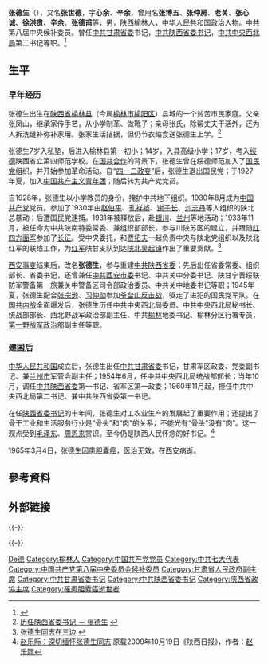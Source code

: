 {{Otheruses|other=名为张德生的其他人物|张联箕}}
{{Otheruses|other=名为张世德的其他人物|张世德}}
{{Infobox_officeholder
| name = 张德生
| image name = Zhang Desheng 2.jpg
| width = 230px
| now = [[中国共产党|中国共产党]][[陕西|陕西]][[省委书记|省委书记]]
| period = 1954年10月－1965年3月
| now2 = [[中国共产党|中国共产党]][[甘肃|甘肃]][[省委书记|省委书记]]
| period2 = 1949年7月－1954年6月
| Sex = 男
| different name = 张世德，张博五
| party = {{Cpc|22px}}
| Native place = [[陕西|陕西]][[榆林|榆林]]
| nationality = {{PRC}} 
| date of birth = 1909年10月
| place of birth = {{QING-1889}}[[陕西|陕西]][[榆林|榆林]]
| date of death =  {{death date and age|1965|3|4|1909|10|20}}
| place of death = {{CHN}}[[陕西省|陕西省]][[西安市|西安市]]
| spouse = 宣氏<br>王文
| relatives = 父：张凤山<br>子：乔会民{{wrap}}乔仕民{{wrap}}张凯<br>女：乔仲英{{wrap}}王效民
| educate = 
| past =
*<span style="color: blue;">中共甘肃省委书记<br>（1949年7月－1954年6月）</span>
*<span style="color: blue;">西北军政委员会委员<br>（1950年）</span>
*<span style="color: blue;">中共中央西北局统战部部长<br>（1954年6月－10月）</span>
*<span style="color: blue;">中共陕西省委第一书记<br>（1954年10月－1965年3月）</span>
*<span style="color: blue;">政协陕西省委员会主席<br>（1955年3月－1962年5月）</span>
*<span style="color: blue;">中共中央候补委员<br>（1956年9月－1965年3月）</span>
*<span style="color: blue;">中共中央西北局第二书记<br>（1960年11月－1965年3月）</span>
| work =
}}
'''张德生'''（{{bd|1909年|10月20日|1965年|3月4日|catIdx=Z张}}），又名'''张世德'''，字'''心余'''、'''辛余'''，曾用名'''张博五'''、'''张仲房'''、'''老关'''、'''张心诚'''、'''徐洪贵'''、'''辛余'''、'''张德甫'''等，男，[[陕西|陕西]][[榆林|榆林]]人，[[中华人民共和国|中华人民共和国]]政治人物。中共第八届中央候补委员。曾任[[中共甘肃省委|中共甘肃省委]]书记，[[中共陕西省委书记列表|中共陕西省委书记]]，[[中共中央西北局|中共中央西北局]]第二书记等职。<ref>{{Cite web|title=张德生|url=http://xadfz.xa.gov.cn/lszs/show-187943.html|accessdate=2020-07-09|work=西安市地方志办公室|archive-date=2020-07-09|archive-url=https://web.archive.org/web/20200709033144/http://xadfz.xa.gov.cn/lszs/show-187943.html|dead-url=yes}}</ref>

== 生平 ==
=== 早年经历 ===
张德生出生在[[陕西省|陕西省]][[榆林县|榆林县]]（今属[[榆林市|榆林市]][[榆阳区|榆阳区]]）县城的一个贫苦市民家庭。父亲张凤山，继承家传手艺，从小学制革、做靴子；亲母张氏，除帮丈夫干活外，还为人拆洗缝补弥补家用。张家生活拮据，但仍节衣缩食送张德生上学。<ref>[http://www.zt360.cn/jgzyjl/ljjl/ssqdwsj/2012/06/12/13355716031.html 历任陕西省委书记 － 张德生] {{webarchive|url=https://web.archive.org/web/20150930071417/http://www.zt360.cn/jgzyjl/ljjl/ssqdwsj/2012/06/12/13355716031.html |date=2015-09-30 }}</ref> 

张德生7岁入私塾，后进入榆林县第一初小；14岁，入县高级小学；17岁，考入[[绥德|绥德]]陕西省立第四师范学校。在[[国共合作|国共合作]]的背景下，张德生曾在绥德师范加入了[[国民党|国民党]]组织，并开始参加革命活动。自“[[四一二政变|四一二政变]]”后，张德生退出国民党；于1927年夏，加入[[中国共产主义青年团|中国共产主义青年团]]；随后转为共产党党员。

自1928年，张德生以小学教员的身份，掩护中共地下组织。1930年8月成为[[中国共产党|中国共产党]]党员。参加了1930年由[[赵伯平|赵伯平]]、[[孔祥祯|孔祥祯]]、[[谢子长|谢子长]]、[[刘志丹|刘志丹]]等人组织的陕北总暴动；后遭国民党逮捕。1931年被释放后，赴[[银川|银川]]、[[兰州|兰州]]等地活动；1933年11月，被任命为中共陕南特委常委、兼组织部部长，参与川陕苏区的建立，并跟随[[红四方面军|红四方面军]]参加了[[长征|长征]]。受中央委托，和[[贾拓夫|贾拓夫]]一起负责中央与陕北党组织以及陕北红军的联络工作，为[[红军|红军]]陕甘支队到达[[陕北|陕北]][[吴起镇|吴起镇]]作出了重要贡献。<ref>[http://www.snwh.gov.cn/cz/Html/renwu/155611852.htm 张德生同志在三边] {{webarchive|url=https://web.archive.org/web/20110924040841/http://www.snwh.gov.cn/cz/Html/renwu/155611852.htm |date=2011-09-24 }}</ref>

[[西安事变|西安事变]]结束后，改名'''张德生'''，参与重建[[中共陕西省委|中共陕西省委]]；先后出任省委常委、组织部长、省委书记，还曾兼任[[中共西安市委|中共西安市委]]书记、中共关中分委书记、陕甘宁晋绥联防军警备第一旅兼关中警备区司令部政治委员、中共关中地委书记等职；1945年夏，张德生配合[[张宗逊|张宗逊]]、[[习仲勋|习仲勋]]参加[[爷台山反击战|爷台山反击战]]，驱走了进犯的国民党军队。在[[国共内战|国共内战]]全面爆发后，张德生历任中共中央西北局委员、中共中央西北局秘书长、统战部部长、西北野战军政治部副主任、中共[[榆林|榆林]]地委书记、榆林分区行署专员，[[中国人民解放军第一野战军|第一野战军政治部]]副主任等职。

=== 建国后 ===
[[中华人民共和国|中华人民共和国]]成立后，张德生出任[[中共甘肃省委|中共甘肃省委]]书记，甘肃军区政委、党委副书记、兼[[兰州市|兰州市]]军管会副主任；1954年6月，任中共中央西北局统战部部长；当年10月，调任[[中共陕西省委|中共陕西省委]]第一书记、省军区第一政委；1960年11月起，担任中共中央西北局第二书记、兼中共陕西省委第一书记。

在任[[中共陕西省委书记列表|陕西省委书记]]的十年间，张德生对工农业生产的发展起了重要作用；还提出了骨干工业和生活服务行业是“骨头”和“肉”的关系，不能光有“骨头”没有“肉”。这一观点受到[[毛泽东|毛泽东]]、[[周恩来|周恩来]]赏识。至今仍是陕西人民怀念的好书记。<ref>[http://cpc.people.com.cn/GB/64093/117005/10214410.html 赵乐际：深切缅怀张德生同志] {{Wayback|url=http://cpc.people.com.cn/GB/64093/117005/10214410.html |date=20160304072603 }} 原载2009年10月19日《陕西日报》，作者：[[赵乐际|赵乐际]]</ref>

1965年3月4日，张德生因患[[胆囊癌|胆囊癌]]，医治无效，在[[西安|西安]]病逝。

== 參考資料 ==
{{Reflist}}

== 外部链接 ==
{{Commons category|Zhang Desheng|张德生}}
{{-}}
{{start box}}
{{s-ppo|{{cpc}}}}
{{s-before|[[潘自力|潘自力]]}}
{{s-title|[[中共陕西省委书记列表|中共陕西省委(第一)书记]]|1954年10月 －1964年11月}}
{{s-after|[[胡耀邦|胡耀邦]]}}
{{s-non|reason=建国后首任}}
{{s-title|[[中共|中共]][[甘肃|甘肃省委书记]]|1949年7月 －1954年6月}}
{{s-after|[[张仲良|张仲良]]}}
{{s-par|prc-lcppcc}}
{{s-new|reason=前一位相同职位：<br>[[中国人民政治协商会议陕西省委员会|陕西省协商委员会主席]] - [[潘自力|潘自力]]}}
{{s-title|[[中国人民政治协商会议陕西省委员会|政协陕西省委员会主席]]|1955年3月 －1962年5月}}
{{s-after|[[方仲如|方仲如]]</small>}}
{{end box}}

{{-}}
{{中华人民共和国陕西省地方领导人|nocat}}
{{中华人民共和国甘肃省地方领导人|nocat}}

{{Authority control}}
{{DEFAULTSORT:Zhang张}}
[[Category:张姓|De德]]
[[Category:榆林人|Category:榆林人]]
[[Category:中国共产党党员|Category:中国共产党党员]]
[[Category:中共七大代表|Category:中共七大代表]]
[[Category:中国共产党第八届中央委员会候补委员|Category:中国共产党第八届中央委员会候补委员]]
[[Category:甘肃省人民政府副主席|Category:甘肃省人民政府副主席]]
[[Category:中共甘肃省委书记|Category:中共甘肃省委书记]]
[[Category:中共陕西省委书记|Category:中共陕西省委书记]]
[[Category:陝西省政協主席|Category:陝西省政協主席]]
[[Category:罹患胆囊癌逝世者|Category:罹患胆囊癌逝世者]]